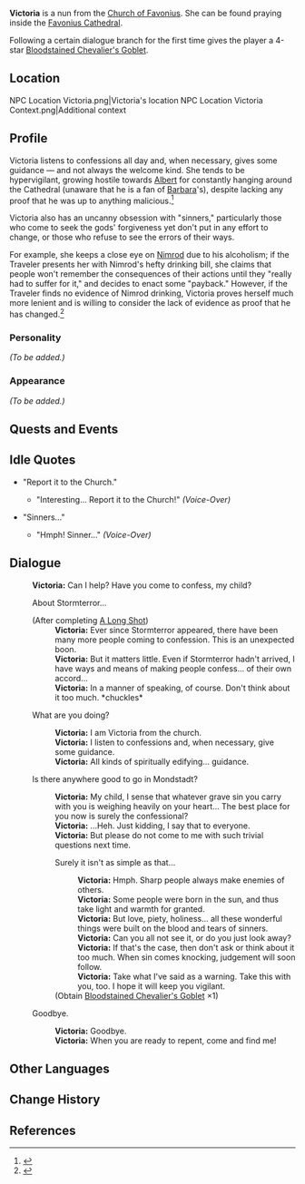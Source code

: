 {{Meta
<!-- REMOVE THIS TEMPLATE AFTER ADDING MISSING INFO -->
|missing_NPC_profile  = yes
}}
{{Character Infobox
|type             = NPC
|image            = NPC Victoria.png
|region           = Mondstadt
|affiliation      = Church of Favonius
|title            = Nun
|dialoguereward   = {{Card|Bloodstained Chevalier's Goblet|1|rarity=4}}
|voiceEN          = [[imdb:nm7116087|Christie Cate]]<ref>Image: [[:File:Email Christie Cate NPC Confirmation.png|EN VA Self Announcement]]</ref>
|voiceJP          = [http://amuleto.jp/talents/hatorimami.html Mami Hatori (羽鳥 まみ)]<ref>Amuleto: [http://amuleto.jp/talents/hatorimami.html JP VA's Profile]</ref>
}}
'''Victoria''' is a nun from the [[Church of Favonius]]. She can be found praying inside the [[Favonius Cathedral]].

Following a certain dialogue branch for the first time gives the player a 4-star [[Bloodstained Chevalier's Goblet]].

==Location==
<gallery hideaddbutton="true" captionalign="center">
NPC Location Victoria.png|Victoria's location
NPC Location Victoria Context.png|Additional context
</gallery>

==Profile==
<!-- detailed story/lore information goes here -->
Victoria listens to confessions all day and, when necessary, gives some guidance &mdash; and not always the welcome kind. She tends to be hypervigilant, growing hostile towards [[Albert]] for constantly hanging around the Cathedral (unaware that he is a fan of [[Barbara]]'s), despite lacking any proof that he was up to anything malicious.<ref>{{Ref/Quest|Stop Albert, Stop!}}</ref>

Victoria also has an uncanny obsession with "sinners," particularly those who come to seek the gods' forgiveness yet don't put in any effort to change, or those who refuse to see the errors of their ways.

For example, she keeps a close eye on [[Nimrod]] due to his alcoholism; if the Traveler presents her with Nimrod's hefty drinking bill, she claims that people won't remember the consequences of their actions until they "really had to suffer for it," and decides to enact some "payback." However, if the Traveler finds no evidence of Nimrod drinking, Victoria proves herself much more lenient and is willing to consider the lack of evidence as proof that he has changed.<ref>{{Ref/Quest|Presumption of Innocence}}</ref>

===Personality===
''(To be added.)''

===Appearance===
''(To be added.)''

==Quests and Events==
{{Quest Appearances}}

==Idle Quotes==
* "Report it to the Church."
**{{A|VO Victoria 01.ogg}} "Interesting... Report it to the Church!" ''(Voice-Over)''
* "Sinners..."
**{{A|VO Victoria 02.ogg}} "Hmph! Sinner..." ''(Voice-Over)''

==Dialogue==
{{Dialogue start}}
:'''Victoria:''' Can I help? Have you come to confess, my child?
:{{DIcon}} About Stormterror...
:;(After completing [[A Long Shot]])
::'''Victoria:''' Ever since Stormterror appeared, there have been many more people coming to confession. This is an unexpected boon.
::'''Victoria:''' But it matters little. Even if Stormterror hadn't arrived, I have ways and means of making people confess... of their own accord...
::'''Victoria:''' In a manner of speaking, of course. Don't think about it too much. *chuckles*
:{{DIcon}} What are you doing?
::'''Victoria:''' I am Victoria from the church.
::'''Victoria:''' I listen to confessions and, when necessary, give some guidance.
::'''Victoria:''' All kinds of spiritually edifying... guidance.
:{{DIcon}} Is there anywhere good to go in Mondstadt?
::'''Victoria:''' My child, I sense that whatever grave sin you carry with you is weighing heavily on your heart... The best place for you now is surely the confessional?
::'''Victoria:''' ...Heh. Just kidding, I say that to everyone.
::'''Victoria:''' But please do not come to me with such trivial questions next time.
::{{DIcon|Reward}} Surely it isn't as simple as that...
:::'''Victoria:''' Hmph. Sharp people always make enemies of others.
:::'''Victoria:''' Some people were born in the sun, and thus take light and warmth for granted.
:::'''Victoria:''' But love, piety, holiness... all these wonderful things were built on the blood and tears of sinners.
:::'''Victoria:''' Can you all not see it, or do you just look away?
:::'''Victoria:''' If that's the case, then don't ask or think about it too much. When sin comes knocking, judgement will soon follow.
:::'''Victoria:''' Take what I've said as a warning. Take this with you, too. I hope it will keep you vigilant.
::;(Obtain [[Bloodstained Chivalry|Bloodstained Chevalier's Goblet]] ×1)
:{{DIcon}} Goodbye.
::'''Victoria:''' Goodbye.
::'''Victoria:''' When you are ready to repent, come and find me!
{{Dialogue end}}

==Other Languages==
{{Other Languages
|default_hidden = 1
|en      = Victoria
|zhs     = 维多利亚
|zhs_rm  = Wéiduōlìyà
|zht     = 維多利亞
|zht_rm  = Wéiduōlìyà
|ja      = ヴィクトリア
|ja_rm   = Vikutoria
|ko      = 빅토리아
|ko_rm   = Biktoria
|es      = Victoria
|fr      = Victoria
|ru      = Виктория
|th      = Victoria
|vi      = Victoria
|de      = Victoria
|id      = Victoria
|pt      = Victoria
}}

==Change History==
{{Change History|1.0}}

==References==
{{Reflist}}